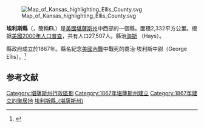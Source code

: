 {{noteTA
|T=zh-hans:埃利斯县 (堪萨斯州);zh-hk:埃利斯縣 (堪薩斯州);zh-tw:埃利斯郡 (堪薩斯州);
}}

{{Otheruses|埃利斯縣|subject=美國堪薩斯州的一個縣|other=同名的縣}}
[[File:Map_of_Kansas_highlighting_Ellis_County.svg|right]]

'''埃利斯縣'''（{{lang-en|Ellis County}}，簡稱'''EL'''）是[[美國|美國]][[堪薩斯州|堪薩斯州]]中西部的一個縣。面積2,332平方公里。根据[[美國2000年人口普查|美國2000年人口普查]]，共有人口27,507人。縣治[[海斯_(堪薩斯州)|海斯]] （Hays）。

縣政府成立於1867年。縣名紀念[[美國內戰|美國內戰]]中戰死的喬治·埃利斯中尉（George Ellis）。<ref>{{cite web |url=http://skyways.lib.ks.us/counties/EL/ |title=存档副本 |accessdate=2007-03-30 |deadurl=yes |archiveurl=https://web.archive.org/web/20070206115443/http://skyways.lib.ks.us/counties/EL/ |archivedate=2007-02-06 }}</ref>

==参考文献==
{{reflist}}

{{埃利斯縣 (堪薩斯州)}}

{{DEFAULTSORT:Ellis County, Kansas}}
[[Category:堪薩斯州行政區劃|Category:堪薩斯州行政區劃]]
[[Category:1867年堪薩斯州建立|Category:1867年堪薩斯州建立]]
[[Category:1867年建立的聚居地|Category:1867年建立的聚居地]]
[[Category:埃利斯縣_(堪薩斯州)|]]